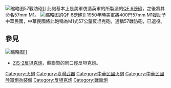 {{unreferenced|time=2016-2-20}}
{{noteTA
|G1=Military
|G2=Unit
|1=zh-cn:炮;zh-hk:炮;zh-tw:砲;
|2=zh-cn:自行火炮;zh-hk:自走炮;zh-tw:自走砲;
}}
[[File:M1_57mm_AT_Gun_in_Chengkungling_20111009.jpg|缩略图]]57戰防砲]]
此砲基本上是美軍仿造英軍的所製造的[[QF_6磅砲|QF 6磅砲]]，之後將其命名57mm M1。
[[File:Artillery_piece_in_the_Overloon_War_Museum_pic3.jpg|缩略图]]的[[QF_6磅砲|QF 6磅砲]]]]
1950年時美軍將400門57mm M1援助予中華民國，中華民國將此砲稱為M1式57公釐反坦克砲，通稱57戰防砲，已退役。

==參見==
[[File:57_mm_anti-tank_gun_M1941_(ZiS-2)_2.jpg|缩略图]]]]
*[[M-43_57mm反坦克炮_(ZiS-2)|ZiS-2反坦克炮]]，蘇聯製的同口徑反坦克炮。
{{武器小作品}}

[[Category:火砲|Category:火砲]]
[[Category:臺灣武器|Category:臺灣武器]]
[[Category:中華民國火砲|Category:中華民國火砲]]
[[Category:中華民國陸軍炮兵裝備|Category:中華民國陸軍炮兵裝備]]
[[Category:反坦克炮|Category:反坦克炮]]
[[Category:戰車炮|Category:戰車炮]]